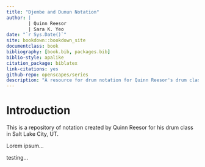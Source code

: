 ```yaml
--- 
title: "Djembe and Dunun Notation"
author: |
        | Quinn Reesor
        | Sara K. Yeo
date: "`r Sys.Date()`"
site: bookdown::bookdown_site
documentclass: book
bibliography: [book.bib, packages.bib]
biblio-style: apalike
citation_package: biblatex
link-citations: yes
github-repo: openscapes/series
description: "A resource for drum notation for Quinn Reesor's drum class."
---
```


# Introduction {#intro}

This is a repository of notation created by Quinn Reesor for his drum class in Salt Lake City, UT.

Lorem ipsum...

testing...